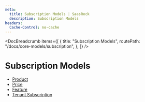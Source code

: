 ```yaml
---
meta:
  title: Subscription Models | SaasRock
  description: Subscription Models
headers:
  Cache-Control: no-cache
---
```



<DocBreadcrumb
  items={[
    {
      title: "Subscription Models",
      routePath: "/docs/core-models/subscription",
    },
  ]}
/>

# Subscription Models

- [Product](/docs/core-models/subscription/product)
- [Price](/docs/core-models/subscription/price)
- [Feature](/docs/core-models/subscription/feature)
- [Tenant Subscription](/docs/core-models/subscription/tenant-subscription)
